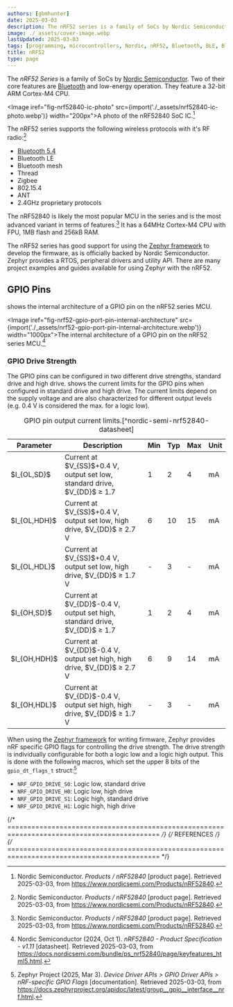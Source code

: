 ```yaml
---
authors: [gbmhunter]
date: 2025-03-03
description: The nRF52 series is a family of SoCs by Nordic Semiconductor. Two of their core features are Bluetooth and low-energy operation.
image: ./_assets/cover-image.webp
lastUpdated: 2025-03-03
tags: [programming, microcontrollers, Nordic, nRF52, Bluetooth, BLE, Bluetooth mesh, Thread, Zigbee, ANT, ARM Cortex-M4]
title: nRF52
type: page
---
```


The _nRF52 Series_ is a family of SoCs by [Nordic Semiconductor](/programming/microcontrollers/nordic/). Two of their core features are [Bluetooth](/electronics/communication-protocols/bluetooth/) and low-energy operation. They feature a 32-bit ARM Cortex-M4 CPU.

<Image iref="fig-nrf52840-ic-photo" src={import('./_assets/nrf52840-ic-photo.webp')} width="200px">A photo of the nRF52840 SoC IC.[^nordic-semi-nrf52840-product-page]</Image>

The nRF52 series supports the following wireless protocols with it's RF radio:[^nordic-semi-nrf52840-product-page]

* [Bluetooth 5.4](/electronics/communication-protocols/bluetooth/)
* Bluetooth LE
* Bluetooth mesh
* Thread
* Zigbee
* 802.15.4
* ANT
* 2.4GHz proprietary protocols

The nRF52840 is likely the most popular MCU in the series and is the most advanced variant in terms of features.[^nordic-semi-nrf52840-product-page] It has a 64MHz Cortex-M4 CPU with FPU, 1MB flash and 256kB RAM.

The nRF52 series has good support for using the [Zephyr framework](/programming/operating-systems/zephyr/) to develop the firmware, as is officially backed by Nordic Semiconductor. Zephyr provides a RTOS, peripheral drivers and utility API. There are many project examples and guides available for using Zephyr with the nRF52.

## GPIO Pins

<IRef iref="fig-nrf52-gpio-port-pin-internal-architecture" /> shows the internal architecture of a GPIO pin on the nRF52 series MCU.

<Image iref="fig-nrf52-gpio-port-pin-internal-architecture" src={import('./_assets/nrf52-gpio-port-pin-internal-architecture.webp')} width="1000px">The internal architecture of a GPIO pin on the nRF52 series MCU.[^nordic-semi-nrf52840-datasheet]</Image>

### GPIO Drive Strength

The GPIO pins can be configured in two different drive strengths, standard drive and high drive. <IRef iref="tbl-nrf52-gpio-pin-current-limits" /> shows the current limits for the GPIO pins when configured in standard drive and high drive. The current limits depend on the supply voltage and are also characterized for different output levels (e.g. 0.4 V is considered the max. for a logic low).

<table data-iref="tbl-nrf52-gpio-pin-current-limits">
  <thead>
    <tr>
      <th>Parameter</th>
      <th>Description</th>
      <th>Min</th>
      <th>Typ</th>
      <th>Max</th>
      <th>Unit</th>
    </tr>
  </thead>
  <tbody>
    <tr>
      <td>$I_{OL,SD}$</td>
      <td>Current at $V_{SS}$+0.4 V, output set low, standard drive, $V_{DD}$ ≥ 1.7</td>
      <td>1</td>
      <td>2</td>
      <td>4</td>
      <td>mA</td>
    </tr>
    <tr>
      <td>$I_{OL,HDH}$</td>
      <td>Current at $V_{SS}$+0.4 V, output set low, high drive, $V_{DD}$ ≥ 2.7 V</td>
      <td>6</td>
      <td>10</td>
      <td>15</td>
      <td>mA</td>
    </tr>
    <tr>
      <td>$I_{OL,HDL}$</td>
      <td>Current at $V_{SS}$+0.4 V, output set low, high drive, $V_{DD}$ ≥ 1.7 V</td>
      <td>-</td>
      <td>3</td>
      <td>-</td>
      <td>mA</td>
    </tr>
    <tr>
      <td>$I_{OH,SD}$</td>
      <td>Current at $V_{DD}$-0.4 V, output set high, standard drive, $V_{DD}$ ≥ 1.7</td>
      <td>1</td>
      <td>2</td>
      <td>4</td>
      <td>mA</td>
    </tr>
    <tr>
      <td>$I_{OH,HDH}$</td>
      <td>Current at $V_{DD}$-0.4 V, output set high, high drive, $V_{DD}$ ≥ 2.7 V</td>
      <td>6</td>
      <td>9</td>
      <td>14</td>
      <td>mA</td>
    </tr>
    <tr>
      <td>$I_{OH,HDL}$</td>
      <td>Current at $V_{DD}$-0.4 V, output set high, high drive, $V_{DD}$ ≥ 1.7 V</td>
      <td>-</td>
      <td>3</td>
      <td>-</td>
      <td>mA</td>
    </tr>
  </tbody>
  <caption>GPIO pin output current limits.[^nordic-semi-nrf52840-datasheet]</caption>
</table>

When using the [Zephyr framework](/programming/operating-systems/zephyr/) for writing firmware, Zephyr provides nRF specific GPIO flags for controlling the drive strength. The drive strength is individually configurable for both a logic low and a logic high output. This is done with the following macros, which set the upper 8 bits of the `gpio_dt_flags_t` struct:[^zephyr-docs-nrf-specific-gpio-flags]

* `NRF_GPIO_DRIVE_S0`: Logic low, standard drive
* `NRF_GPIO_DRIVE_H0`: Logic low, high drive
* `NRF_GPIO_DRIVE_S1`: Logic high, standard drive
* `NRF_GPIO_DRIVE_H1`: Logic high, high drive


{/* ============================================================================================ */}
{/* REFERENCES */}
{/* ============================================================================================ */}

[^nordic-semi-nrf52840-product-page]: Nordic Semiconductor. _Products / nRF52840_ [product page]. Retrieved 2025-03-03, from https://www.nordicsemi.com/Products/nRF52840.
[^nordic-semi-nrf52840-datasheet]: Nordic Semiconductor (2024, Oct 1). _nRF52840 - Product Specification - v1.11_ [datasheet]. Retrieved 2025-03-03, from https://docs.nordicsemi.com/bundle/ps_nrf52840/page/keyfeatures_html5.html.
[^zephyr-docs-nrf-specific-gpio-flags]: Zephyr Project (2025, Mar 3). _Device Driver APIs > GPIO Driver APIs > nRF-specific GPIO Flags_ [documentation]. Retrieved 2025-03-03, from https://docs.zephyrproject.org/apidoc/latest/group__gpio__interface__nrf.html.
